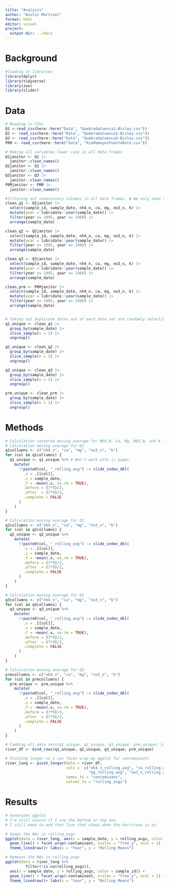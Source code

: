 ```yaml
---
title: "Analysis"
author: "Austin Martinez"
format: html
editor: visual
project:
  output-dir: ../docs
---
```


# Background
```r
#loading in libraries
library(dplyr)
library(tidyverse)
library(zoo)
library(slider)
```

# Data
```r
# Reading in CSVs
Q1 <-read_csv(here::here("Data", "QuebradaCuenca1-Bisley.csv"))
Q2 <- read_csv(here::here("Data", "QuebradaCuenca2-Bisley.csv"))
Q3 <- read_csv(here::here("Data", "QuebradaCuenca3-Bisley.csv"))
PRM <- read_csv(here::here("Data", "RioMameyesPuenteRoto.csv"))

# Making all variables lower case in all data frames
Q1janitor <- Q1 |>
  janitor::clean_names()
Q2janitor <- Q2 |>
  janitor::clean_names()
Q3janitor <- Q3 |>
  janitor::clean_names()
PRMjanitor <- PRM |>
  janitor::clean_names()

#filtering out unnecessary columns in all data frames. # We only need sample_id, sample_date, nh4_n, ca, mg, no3_n, and k to calculate our rolling averages
clean_q1 <- Q1janitor |>
  select(sample_id, sample_date, nh4_n, ca, mg, no3_n, k) |>
  mutate(year = lubridate::year(sample_date)) |>
  filter(year <= 1995, year >= 1988) |>
  arrange(sample_date)

clean_q2 <- Q2janitor |>
  select(sample_id, sample_date, nh4_n, ca, mg, no3_n, k) |>
  mutate(year = lubridate::year(sample_date)) |>
  filter(year <= 1995, year >= 1988) |>
  arrange(sample_date)

clean_q3 <- Q3janitor |>
  select(sample_id, sample_date, nh4_n, ca, mg, no3_n, k) |>
  mutate(year = lubridate::year(sample_date)) |>
  filter(year <= 1995, year >= 1988) |>
  arrange(sample_date)

clean_prm <- PRMjanitor |>
  select(sample_id, sample_date, nh4_n, ca, mg, no3_n, k) |>
  mutate(year = lubridate::year(sample_date)) |>
  filter(year <= 1995, year >= 1988) |>
  arrange(sample_date)


# Taking out duplicate dates out of each data set and randomly selecting 1 to keep
q1_unique <- clean_q1 |>
  group_by(sample_date) |>
  slice_sample(n = 1) |>
  ungroup()

q2_unique <- clean_q2 |>
  group_by(sample_date) |>
  slice_sample(n = 1) |>
  ungroup()

q3_unique <- clean_q3 |>
  group_by(sample_date) |>
  slice_sample(n = 1) |>
  ungroup()

prm_unique <- clean_prm |>
  group_by(sample_date) |>
  slice_sample(n = 1) |>
  ungroup()
```

# Methods
```r
# Calculation centered moving average for NH4_N, Ca, Mg, NO3_N, and K for each data with a 9 week sliding window.
# Calculation moving average for Q1
q1collumns <- c("nh4_n", "ca", "mg", "no3_n", "k")
for (col in q1collumns) {
  q1_unique <- q1_unique %>% # Won't work with |> pipes. 
    mutate(
      !!paste0(col, "_rolling_avg") := slide_index_dbl(
        .x = .[[col]],
        .i = sample_date,
        .f = ~mean(.x, na.rm = TRUE),
        .before = (7*9)/2,   
        .after  = (7*9)/2,
        .complete = FALSE
      )
    )
}

# Calculation moving average for Q2
q2collumns <- c("nh4_n", "ca", "mg", "no3_n", "k")
for (col in q2collumns) {
  q2_unique <- q2_unique %>%
    mutate(
      !!paste0(col, "_rolling_avg") := slide_index_dbl(
        .x = .[[col]],
        .i = sample_date,
        .f = ~mean(.x, na.rm = TRUE),  
        .before = (7*9)/2,
        .after  = (7*9)/2,
        .complete = FALSE
      )
    )
}

# Calculation moving average for Q3
q3collumns <- c("nh4_n", "ca", "mg", "no3_n", "k")
for (col in q3collumns) {
  q3_unique <- q3_unique %>%
    mutate(
      !!paste0(col, "_rolling_avg") := slide_index_dbl(
        .x = .[[col]],
        .i = sample_date,
        .f = ~mean(.x, na.rm = TRUE),  
        .before = (7*9)/2, 
        .after  = (7*9)/2,
        .complete = FALSE
      )
    )
}

# Calculation moving average for Q3
prmcollumns <- c("nh4_n", "ca", "mg", "no3_n", "k")
for (col in prmcollumns) {
  prm_unique <- prm_unique %>%
    mutate(
      !!paste0(col, "_rolling_avg") := slide_index_dbl(
        .x = .[[col]],
        .i = sample_date,
        .f = ~mean(.x, na.rm = TRUE),
        .before = (7*9)/2,
        .after  = (7*9)/2,
        .complete = FALSE
      )
    )
}

# Combing all data sets(q1_unique, q2_unique, q3_unique, prm_unique) into one.
river_df <- bind_rows(q1_unique, q2_unique, q3_unique, prm_unique)

# Pivoting longer so I can facet wrap my ggplot for contaminants
river_long <- pivot_longer(data = river_df, 
                           cols =  c("nh4_n_rolling_avg", "ca_rolling_avg", 
                                     "mg_rolling_avg", "no3_n_rolling_avg", "k_rolling_avg"), 
                           names_to = "contaminant",
                           values_to = "rolling_avgs")
```

# Results
```r
# Generates ggplot 
# I'm still unsure if I use the bottom or top one.
# I still need to add that line that shows when the hurricane is at.

# Keeps the NAs in rolling_avgs
ggplot(data = river_long, aes(x = sample_date, y = rolling_avgs, color = sample_id)) +
  geom_line() + facet_wrap(~contaminant, scales = "free_y", ncol = 1) +
  theme_linedraw()+ labs(x = "Year", y = "Rolling Means")

# Removes the NAs in rolling_avgs
ggplot(data = river_long %>% 
         filter(!is.na(rolling_avgs)),
  aes(x = sample_date, y = rolling_avgs, color = sample_id)) +
  geom_line() + facet_wrap(~contaminant, scales = "free_y", ncol = 1) +
  theme_linedraw()+ labs(x = "Year", y = "Rolling Means")
```

